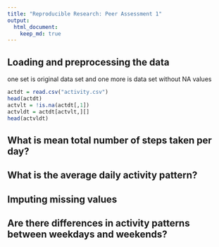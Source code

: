 ```yaml
---
title: "Reproducible Research: Peer Assessment 1"
output: 
  html_document:
    keep_md: true
---
```



## Loading and preprocessing the data
one set is original data set and one more is data set without NA values
```r
actdt = read.csv("activity.csv")
head(actdt)
actvlt = !is.na(actdt[,1])
actvldt = actdt[actvlt,][]
head(actvldt)
```




## What is mean total number of steps taken per day?




## What is the average daily activity pattern?



## Imputing missing values



## Are there differences in activity patterns between weekdays and weekends?
